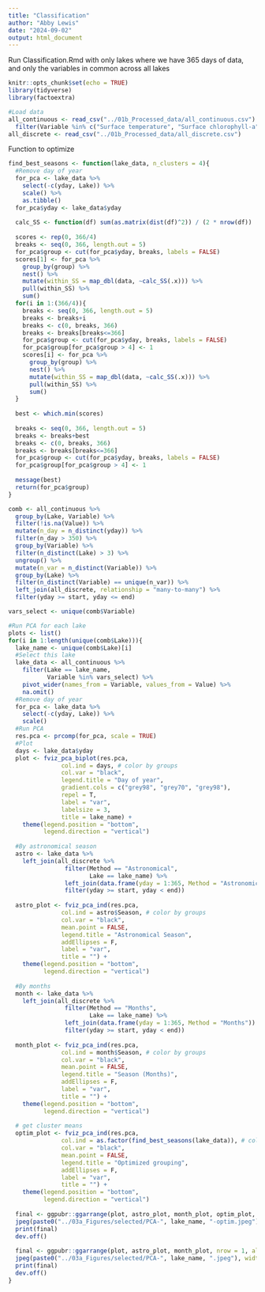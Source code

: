 ```yaml
---
title: "Classification"
author: "Abby Lewis"
date: "2024-09-02"
output: html_document
---
```



Run Classification.Rmd with only lakes where we have 365 days of data, and only the variables in common across all lakes

```r
knitr::opts_chunk$set(echo = TRUE)
library(tidyverse)
library(factoextra)

#Load data
all_continuous <- read_csv("../01b_Processed_data/all_continuous.csv") %>%
  filter(Variable %in% c("Surface temperature", "Surface chlorophyll-a", "Bottom-water DO", "Air temperature", "Solar radiation", "Epi-hypo dens. difference"))
all_discrete <- read_csv("../01b_Processed_data/all_discrete.csv")
```

Function to optimize

```r
find_best_seasons <- function(lake_data, n_clusters = 4){
  #Remove day of year
  for_pca <- lake_data %>%
    select(-c(yday, Lake)) %>%
    scale() %>%
    as.tibble()
  for_pca$yday <- lake_data$yday
  
  calc_SS <- function(df) sum(as.matrix(dist(df)^2)) / (2 * nrow(df))
  
  scores <- rep(0, 366/4)
  breaks <- seq(0, 366, length.out = 5)
  for_pca$group <- cut(for_pca$yday, breaks, labels = FALSE)
  scores[1] <- for_pca %>%
    group_by(group) %>%
    nest() %>%
    mutate(within_SS = map_dbl(data, ~calc_SS(.x))) %>%
    pull(within_SS) %>%
    sum()
  for(i in 1:(366/4)){
    breaks <- seq(0, 366, length.out = 5)
    breaks <- breaks+i
    breaks <- c(0, breaks, 366)
    breaks <- breaks[breaks<=366]
    for_pca$group <- cut(for_pca$yday, breaks, labels = FALSE)
    for_pca$group[for_pca$group > 4] <- 1
    scores[i] <- for_pca %>%
      group_by(group) %>%
      nest() %>%
      mutate(within_SS = map_dbl(data, ~calc_SS(.x))) %>%
      pull(within_SS) %>%
      sum()
  }
  
  best <- which.min(scores)
  
  breaks <- seq(0, 366, length.out = 5)
  breaks <- breaks+best
  breaks <- c(0, breaks, 366)
  breaks <- breaks[breaks<=366]
  for_pca$group <- cut(for_pca$yday, breaks, labels = FALSE)
  for_pca$group[for_pca$group > 4] <- 1
  
  message(best)
  return(for_pca$group)
}
```


```r
comb <- all_continuous %>%
  group_by(Lake, Variable) %>%
  filter(!is.na(Value)) %>%
  mutate(n_day = n_distinct(yday)) %>%
  filter(n_day > 350) %>%
  group_by(Variable) %>%
  filter(n_distinct(Lake) > 3) %>%
  ungroup() %>%
  mutate(n_var = n_distinct(Variable)) %>%
  group_by(Lake) %>%
  filter(n_distinct(Variable) == unique(n_var)) %>%
  left_join(all_discrete, relationship = "many-to-many") %>%
  filter(yday >= start, yday <= end)

vars_select <- unique(comb$Variable)

#Run PCA for each lake
plots <- list()
for(i in 1:length(unique(comb$Lake))){
  lake_name <- unique(comb$Lake)[i]
  #Select this lake
  lake_data <- all_continuous %>%
    filter(Lake == lake_name,
           Variable %in% vars_select) %>%
    pivot_wider(names_from = Variable, values_from = Value) %>%
    na.omit()
  #Remove day of year
  for_pca <- lake_data %>%
    select(-c(yday, Lake)) %>%
    scale()
  #Run PCA
  res.pca <- prcomp(for_pca, scale = TRUE)
  #Plot
  days <- lake_data$yday
  plot <- fviz_pca_biplot(res.pca,
               col.ind = days, # color by groups
               col.var = "black",
               legend.title = "Day of year",
               gradient.cols = c("grey98", "grey70", "grey98"),
               repel = T,
               label = "var",
               labelsize = 3,
               title = lake_name) +
    theme(legend.position = "bottom",
          legend.direction = "vertical")
  
  #By astronomical season
  astro <- lake_data %>%
    left_join(all_discrete %>%
                filter(Method == "Astronomical",
                       Lake == lake_name) %>%
                left_join(data.frame(yday = 1:365, Method = "Astronomical")) %>%
                filter(yday >= start, yday < end))
  
  astro_plot <- fviz_pca_ind(res.pca,
               col.ind = astro$Season, # color by groups
               col.var = "black",
               mean.point = FALSE,
               legend.title = "Astronomical Season",
               addEllipses = F,
               label = "var",
               title = "") +
    theme(legend.position = "bottom",
          legend.direction = "vertical")
  
  #By months
  month <- lake_data %>%
    left_join(all_discrete %>%
                filter(Method == "Months",
                       Lake == lake_name) %>%
                left_join(data.frame(yday = 1:365, Method = "Months")) %>%
                filter(yday >= start, yday < end))
  
  month_plot <- fviz_pca_ind(res.pca,
               col.ind = month$Season, # color by groups
               col.var = "black",
               mean.point = FALSE,
               legend.title = "Season (Months)",
               addEllipses = F,
               label = "var",
               title = "") +
    theme(legend.position = "bottom",
          legend.direction = "vertical")
  
  # get cluster means
  optim_plot <- fviz_pca_ind(res.pca,
               col.ind = as.factor(find_best_seasons(lake_data)), # color by groups
               col.var = "black",
               mean.point = FALSE,
               legend.title = "Optimized grouping",
               addEllipses = F,
               label = "var",
               title = "") +
    theme(legend.position = "bottom",
          legend.direction = "vertical")
  
  final <- ggpubr::ggarrange(plot, astro_plot, month_plot, optim_plot, nrow = 1, align = "hv")
  jpeg(paste0("../03a_Figures/selected/PCA-", lake_name, "-optim.jpeg"), width = 8, height = 4, units = "in", res = 300)
  print(final)
  dev.off()
  
  final <- ggpubr::ggarrange(plot, astro_plot, month_plot, nrow = 1, align = "hv")
  jpeg(paste0("../03a_Figures/selected/PCA-", lake_name, ".jpeg"), width = 6, height = 4, units = "in", res = 300)
  print(final)
  dev.off()
}
```

